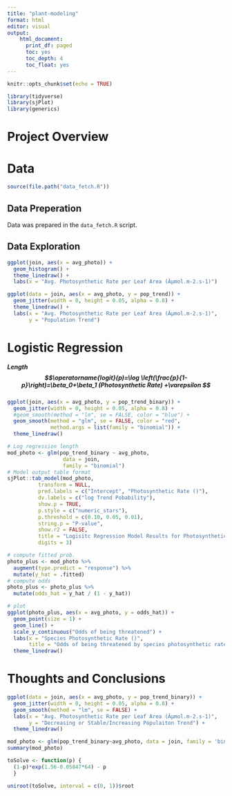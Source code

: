 ```yaml
---
title: "plant-modeling"
format: html
editor: visual
output:
    html_document:
      print_df: paged
      toc: yes
      toc_depth: 4
      toc_float: yes
---
```


```r
knitr::opts_chunk$set(echo = TRUE)
```

```r
library(tidyverse)
library(sjPlot)
library(generics)
```

# Project Overview

# Data

```r
source(file.path("data_fetch.R"))
```

## Data Preperation

Data was prepared in the `data_fetch.R` script. 

## Data Exploration

```r
ggplot(join, aes(x = avg_photo)) +
  geom_histogram() +
  theme_linedraw() +
  labs(x = "Avg. Photosynthetic Rate per Leaf Area (Âµmol.m-2.s-1)")
```


```r
ggplot(data = join, aes(x = avg_photo, y = pop_trend)) + 
  geom_jitter(width = 0, height = 0.05, alpha = 0.8) +
  theme_linedraw() +
  labs(x = "Avg. Photosynthetic Rate per Leaf Area (Âµmol.m-2.s-1)", 
       y = "Population Trend")
```


# Logistic Regression

##### **Length** $$\operatorname{logit}(p)=\log \left(\frac{p}{1-p}\right)=\beta_0+\beta_1  (Photosynthetic Rate)  +\varepsilon $$

```r
ggplot(join, aes(x = avg_photo, y = pop_trend_binary)) + 
  geom_jitter(width = 0, height = 0.05, alpha = 0.8) +
  #geom_smooth(method = "lm", se = FALSE, color = "blue") +
  geom_smooth(method = "glm", se = FALSE, color = "red", 
              method.args = list(family = "binomial")) +
  theme_linedraw()
```


```r
# Log regression length
mod_photo <- glm(pop_trend_binary ~ avg_photo, 
                  data = join, 
                  family = "binomial")
# Model output table format
sjPlot::tab_model(mod_photo,
          transform = NULL,
          pred.labels = c("Intercept", "Photosynthetic Rate ()"),
          dv.labels = c("log Trend Pobability"),
          show.p = TRUE,
          p.style = c("numeric_stars"),
          p.threshold = c(0.10, 0.05, 0.01),
          string.p = "P-value",
          show.r2 = FALSE,
          title = "Logisitc Regression Model Results for Photosynthetic Rate",
          digits = 3)
```

```r
# compute fitted prob.
photo_plus <- mod_photo %>%
  augment(type.predict = "response") %>%
  mutate(y_hat = .fitted)
# compute odds
photo_plus <- photo_plus %>% 
  mutate(odds_hat = y_hat / (1 - y_hat)) 

# plot
ggplot(photo_plus, aes(x = avg_photo, y = odds_hat)) +
  geom_point(size = 1) + 
  geom_line() + 
  scale_y_continuous("Odds of being threatened") +
  labs(x = "Species Photosynthetic Rate ()", 
       title = "Odds of being threatened by species photosynthetic rate") +
  theme_linedraw()
```

## 

# Thoughts and Conclusions

```r
ggplot(data = join, aes(x = avg_photo, y = pop_trend_binary)) + 
  geom_jitter(width = 0, height = 0.05, alpha = 0.8) +
  geom_smooth(method = "lm", se = FALSE) +
  labs(x = "Avg. Photosynthetic Rate per Leaf Area (Âµmol.m-2.s-1)", 
       y = "Decreasing or Stable/Increasing Populaiton Trend") +
  theme_linedraw()
```

```r
mod_photo <- glm(pop_trend_binary~avg_photo, data = join, family = 'binomial') # binomial dist; prob of 1 and 0 over many trials
summary(mod_photo)
```


```r
toSolve <- function(p) {
  (1-p)*exp(1.56-0.05847*64) - p
  }

uniroot(toSolve, interval = c(0, 1))$root
```



```r

```

